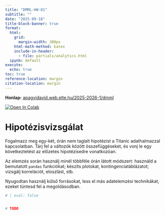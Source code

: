 ```yaml
---
title: "DMML-HW-01"
subtitle: ""
date: "2025-09-18"
title-block-banner: true
format:
  html:
    grid: 
      margin-width: 300px
    html-math-method: katex
    include-in-header:
      - file: partials/analytics.html
  ipynb: default
execute:
  echo: true
toc: true
reference-location: margin
citation-location: margin
---
```

<strong>Honlap:</strong> [apagyidavid.web.elte.hu/2025-2026-1/dmml](https://apagyidavid.web.elte.hu/2025-2026-1/dmml){target="_blank"}

<a target="_blank" href="https://colab.research.google.com/github/dapagyi/dmml-web/blob/gh-pages/notebooks/dmml-hw-01.ipynb"><img src="https://colab.research.google.com/assets/colab-badge.svg" alt="Open In Colab"/></a>

# Hipotézisvizsgálat

Fogalmazz meg egy-két, órán nem taglalt hipotézist a Titanic adathalmazzal kapcsolatban. Tárj fel a változók között összefüggéseket, és vonj le egy következtetést az előzetes hipotézisedre vonatkozóan.

Az elemzés során használj minél többféle órán látott módszert: használd a bemutatott `pandas` funkciókat; készíts plotokat, kontingenciatáblázatot; vizsgálj korrelációt, eloszlást, stb.

Nyugodtan használj külső forrásokat, less el más adatelemzési technikákat, ezeket tüntesd fel a megoldásodban.

```python
# | eval: false


# TODO
```